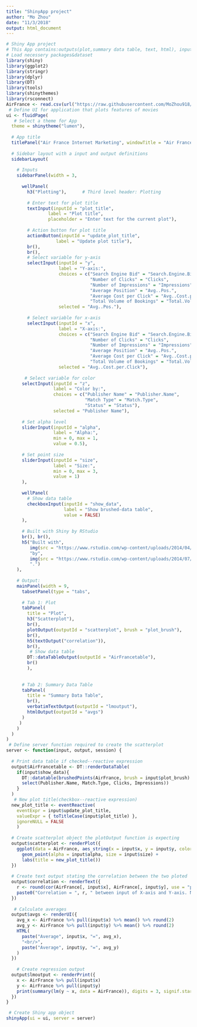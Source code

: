 ```yaml
---
title: "ShinyApp project"
author: "Mo Zhou"
date: "11/3/2018"
output: html_document
---
```


```r
# Shiny App project
# This App contains:outputs(plot,summary data table, text, html), inputs(action button, check box, sidebar input, text input), reactive # expressions, 2 tabs, and several tags(html, image).
# Load necessery packages&dataset
library(shiny)
library(ggplot2)
library(stringr)
library(dplyr)
library(DT)
library(tools)
library(shinythemes)
library(rsconnect)
AirFrance <- read.csv(url("https://raw.githubusercontent.com/MoZhou918/ShinyApp/master/AirFrance_forR.csv"), header=TRUE,sep=",")
 # Define UI for application that plots features of movies
ui <- fluidPage(
   # Select a theme for App
  theme = shinytheme("lumen"),
  
  # App title
  titlePanel("Air France Internet Marketing", windowTitle = "Air France"),
 
  # Sidebar layout with a input and output definitions
  sidebarLayout(
    
    # Inputs
    sidebarPanel(width = 3,
      
      wellPanel(
        h3("Plotting"),      # Third level header: Plotting
        
        # Enter text for plot title
        textInput(inputId = "plot_title", 
                label = "Plot title", 
                placeholder = "Enter text for the current plot"),
      
        # Action button for plot title
        actionButton(inputId = "update_plot_title", 
                   label = "Update plot title"),
        br(),
        br(),
        # Select variable for y-axis 
        selectInput(inputId = "y", 
                    label = "Y-axis:",
                    choices = c("Search Engine Bid" = "Search.Engine.Bid", 
                                "Number of Clicks" = "Clicks", 
                                "Number of Impressions" = "Impressions", 
                                "Average Position" = "Avg..Pos.", 
                                "Average Cost per Click" = "Avg..Cost.per.Click",
                                "Total Volume of Bookings" = "Total.Volume.of.Bookings"), 
                    selected = "Avg..Pos."),
        
        # Select variable for x-axis 
        selectInput(inputId = "x", 
                    label = "X-axis:",
                    choices = c("Search Engine Bid" = "Search.Engine.Bid", 
                                "Number of Clicks" = "Clicks", 
                                "Number of Impressions" = "Impressions", 
                                "Average Position" = "Avg..Pos.", 
                                "Average Cost per Click" = "Avg..Cost.per.Click",
                                "Total Volume of Bookings" = "Total.Volume.of.Bookings"), 
                    selected = "Avg..Cost.per.Click"),
      
       # Select variable for color
      selectInput(inputId = "z", 
                  label = "Color by:",
                  choices = c("Publisher Name" = "Publisher.Name", 
                              "Match Type" = "Match.Type", 
                              "Status" = "Status"),
                  selected = "Publisher Name"),
      
      # Set alpha level
      sliderInput(inputId = "alpha", 
                  label = "Alpha:", 
                  min = 0, max = 1, 
                  value = 0.5),
      
      # Set point size
      sliderInput(inputId = "size", 
                  label = "Size:", 
                  min = 0, max = 3, 
                  value = 1)
      ),
      
      wellPanel(
        # Show data table
        checkboxInput(inputId = "show_data",
                      label = "Show brushed-data table",
                      value = FALSE)
      ),
      
      # Built with Shiny by RStudio
      br(), br(),
      h5("Built with",
         img(src = "https://www.rstudio.com/wp-content/uploads/2014/04/shiny.png", height = "30px"),
         "by",
         img(src = "https://www.rstudio.com/wp-content/uploads/2014/07/RStudio-Logo-Blue-Gray.png", height = "30px"),
         ".")
    ),
    
    # Output:
    mainPanel(width = 9,
      tabsetPanel(type = "tabs",
      
      # Tab 1: Plot
      tabPanel(
        title = "Plot",
        h3("Scatterplot"), 
        br(),
        plotOutput(outputId = "scatterplot", brush = "plot_brush"),
        br(),
        h5(textOutput("correlation")),
        br(),
         # Show data table
        DT::dataTableOutput(outputId = "AirFrancetable"),
        br()
        ),
      
      
      # Tab 2: Summary Data Table
      tabPanel(
        title = "Summary Data Table",
        br(),
        verbatimTextOutput(outputId = "lmoutput"),
        htmlOutput(outputId = "avgs")
      )
     )
    )
  )
)
 # Define server function required to create the scatterplot
server <- function(input, output, session) {
  
  # Print data table if checked--reactive expression
  output$AirFrancetable <- DT::renderDataTable(
    if(input$show_data){
      DT::datatable(brushedPoints(AirFrance, brush = input$plot_brush) %>% 
      select(Publisher.Name, Match.Type, Clicks, Impressions))
    }
  )
   # New plot title(checkbox--reactive expression)
  new_plot_title <- eventReactive(
    eventExpr = input$update_plot_title, 
    valueExpr = { toTitleCase(input$plot_title) },
    ignoreNULL = FALSE
    )
  
  # Create scatterplot object the plotOutput function is expecting 
  output$scatterplot <- renderPlot({
    ggplot(data = AirFrance, aes_string(x = input$x, y = input$y, color = input$z)) +
      geom_point(alpha = input$alpha, size = input$size) +
      labs(title = new_plot_title())
  })
  
  # Create text output stating the correlation between the two ploted 
  output$correlation <- renderText({
    r <- round(cor(AirFrance[, input$x], AirFrance[, input$y], use = "pairwise"), 3)
    paste0("Correlation = ", r, " between input of X-axis and Y-axis. Note: If the relationship between the two variables is not linear, the correlation coefficient will not be meaningful.")
  })
  
   # Calculate averages
  output$avgs <- renderUI({
    avg_x <- AirFrance %>% pull(input$x) %>% mean() %>% round(2)
    avg_y <- AirFrance %>% pull(input$y) %>% mean() %>% round(2)
    HTML(
      paste("Average", input$x, "=", avg_x),
      "<br/>",
      paste("Average", input$y, "=", avg_y)
    )
  })
  
    # Create regression output
  output$lmoutput <- renderPrint({
    x <- AirFrance %>% pull(input$x)
    y <- AirFrance %>% pull(input$y)
    print(summary(lm(y ~ x, data = AirFrance)), digits = 3, signif.stars = FALSE)
  })
}

 # Create Shiny app object
shinyApp(ui = ui, server = server)
```

